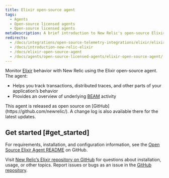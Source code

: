 ```yaml
---
title: Elixir open-source agent
tags:
  - Agents
  - Open-source licensed agents
  - Open-source licensed agents
metaDescription: A brief introduction to New Relic's open-source Elixir agent.
redirects:
  - /docs/integrations/open-source-telemetry-integrations/elixir/elixir-open-source-agent
  - /docs/introduction-new-relic-elixir
  - /docs/elixir-open-source-agent
  - /docs/agents/open-source-licensed-agents/elixir-open-source-agent/
---
```


Monitor [Elixir](https://github.com/newrelic/elixir_agent) behavior with New Relic using the Elixir open-source agent. The agent:

* Helps you track transactions, distributed traces, and other parts of your application’s behavior
* Provides an overview of underlying [BEAM](http://erlang.org/faq/implementations.html#idp32950544) activity

<Callout variant="tip">
  This agent is released as open source on [GitHub](https://github.com/newrelic/). A change log is also available there for the latest updates.
</Callout>

## Get started [#get_started]

For requirements, installation, and configuration information, see the [Open Source Elixir Agent README](https://github.com/newrelic/elixir_agent/blob/master/README.md) on GitHub.

Visit [New Relic’s Elixir repository on GitHub](https://discuss.newrelic.com/t/introducing-new-relic-s-open-source-elixir-agent/58566) for questions about installation, usage, or other topics. Report issues or bugs as an issue in the [GitHub repository](https://github.com/newrelic/elixir_agent/issues).
